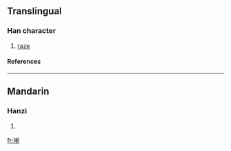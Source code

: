 ==Translingual==
===Han character===
{{Han char|rn=64|rad=手|as=11|sn=14|four=5202<sub>1</sub>|canj=手十十中 (QJJL)}}
# [[raze]]
====References====
{{Han ref|kx=0451.230|dkj=12637|dj=0802.010|hdz=31942.090|uh=6472|ud=25714|bh=E1DF|bd=57823}}

----
==Mandarin==
===Hanzi===
{{cmn-hanzi|pin=[[shàn]] (shan4)|wg=shan<sup>4</sup>}}
# {{defn|Mandarin}}

[[fr:摲]]